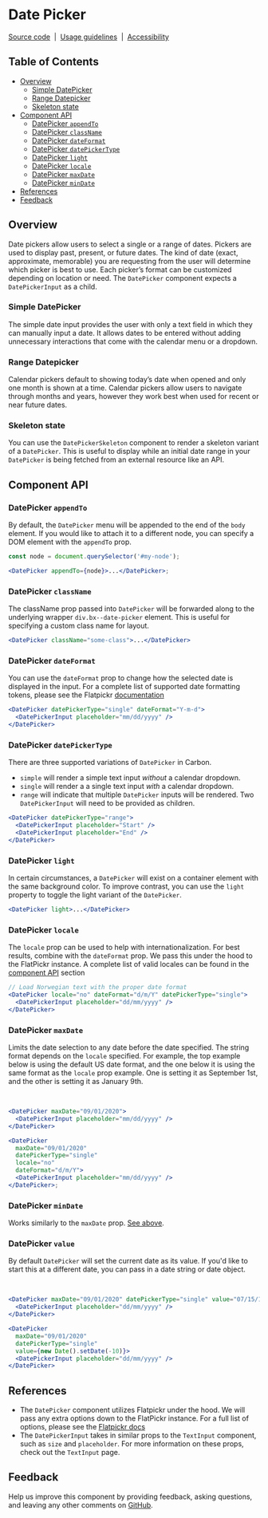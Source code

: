 
# Date Picker

[Source code](https://github.com/carbon-design-system/carbon/tree/master/packages/react/src/components/DatePicker)
&nbsp;|&nbsp;
[Usage guidelines](https://www.carbondesignsystem.com/components/date-picker/usage)
&nbsp;|&nbsp;
[Accessibility](https://www.carbondesignsystem.com/components/date-picker/accessibility)

## Table of Contents

<!-- START doctoc generated TOC please keep comment here to allow auto update -->
<!-- DON'T EDIT THIS SECTION, INSTEAD RE-RUN doctoc TO UPDATE -->

- [Overview](#overview)
  - [Simple DatePicker](#simple-datepicker)
  - [Range Datepicker](#range-datepicker)
  - [Skeleton state](#skeleton-state)
- [Component API](#component-api)
  - [DatePicker `appendTo`](#datepicker-appendto)
  - [DatePicker `className`](#datepicker-classname)
  - [DatePicker `dateFormat`](#datepicker-dateformat)
  - [DatePicker `datePickerType`](#datepicker-datepickertype)
  - [DatePicker `light`](#datepicker-light)
  - [DatePicker `locale`](#datepicker-locale)
  - [DatePicker `maxDate`](#datepicker-maxdate)
  - [DatePicker `minDate`](#datepicker-mindate)
- [References](#references)
- [Feedback](#feedback)

<!-- END doctoc generated TOC please keep comment here to allow auto update -->

## Overview

Date pickers allow users to select a single or a range of dates. Pickers are
used to display past, present, or future dates. The kind of date (exact,
approximate, memorable) you are requesting from the user will determine which
picker is best to use. Each picker’s format can be customized depending on
location or need. The `DatePicker` component expects a `DatePickerInput` as a
child.

### Simple DatePicker

The simple date input provides the user with only a text field in which they can
manually input a date. It allows dates to be entered without adding unnecessary
interactions that come with the calendar menu or a dropdown.

<Preview>
  <Story id="datepicker--simple" />
</Preview>

### Range Datepicker

Calendar pickers default to showing today’s date when opened and only one month
is shown at a time. Calendar pickers allow users to navigate through months and
years, however they work best when used for recent or near future dates.

<Preview>
  <Story id="datepicker--single" />
  <Story id="datepicker--range" />
</Preview>

### Skeleton state

You can use the `DatePickerSkeleton` component to render a skeleton variant of a
`DatePicker`. This is useful to display while an initial date range in your
`DatePicker` is being fetched from an external resource like an API.

<Preview>
  <Story id="datepicker--skeleton" />
</Preview>

## Component API

<Props />

### DatePicker `appendTo`

By default, the `DatePicker` menu will be appended to the end of the `body`
element. If you would like to attach it to a different node, you can specify a
DOM element with the `appendTo` prop.

```jsx
const node = document.querySelector('#my-node');

<DatePicker appendTo={node}>...</DatePicker>;
```

### DatePicker `className`

The className prop passed into `DatePicker` will be forwarded along to the
underlying wrapper `div.bx--date-picker` element. This is useful for specifying
a custom class name for layout.

```jsx
<DatePicker className="some-class">...</DatePicker>
```

### DatePicker `dateFormat`

You can use the `dateFormat` prop to change how the selected date is displayed
in the input. For a complete list of supported date formatting tokens, please
see the Flatpickr
[documentation](https://flatpickr.js.org/formatting/#date-formatting-tokens)

<DatePicker datePickerType="single" dateFormat="Y-m-d">
  <DatePickerInput
    placeholder="yyyy-mm-dd"
    id="date-picker-1"
    labelText="Date format example"
  />
</DatePicker>

```jsx
<DatePicker datePickerType="single" dateFormat="Y-m-d">
  <DatePickerInput placeholder="mm/dd/yyyy" />
</DatePicker>
```

### DatePicker `datePickerType`

There are three supported variations of `DatePicker` in Carbon.

- `simple` will render a simple text input _without_ a calendar dropdown.
- `single` will render a a single text input _with_ a calendar dropdown.
- `range` will indicate that multiple `DatePicker` inputs will be rendered. Two
  `DatePickerInput` will need to be provided as children.

```jsx
<DatePicker datePickerType="range">
  <DatePickerInput placeholder="Start" />
  <DatePickerInput placeholder="End" />
</DatePicker>
```

### DatePicker `light`

In certain circumstances, a `DatePicker` will exist on a container element with
the same background color. To improve contrast, you can use the `light` property
to toggle the light variant of the `DatePicker`.

```jsx
<DatePicker light>...</DatePicker>
```

### DatePicker `locale`

The `locale` prop can be used to help with internationalization. For best
results, combine with the `dateFormat` prop. We pass this under the hood to the
FlatPickr instance. A complete list of valid locales can be found in the
[component API](#component-api) section

<DatePicker locale="no" dateFormat="d/m/Y" datePickerType="single">
  <DatePickerInput
    placeholder="dd/mm/yyyy"
    id="date-picker-2"
    labelText="Locale example"
  />
</DatePicker>

```jsx
// Load Norwegian text with the proper date format
<DatePicker locale="no" dateFormat="d/m/Y" datePickerType="single">
  <DatePickerInput placeholder="dd/mm/yyyy" />
</DatePicker>
```

### DatePicker `maxDate`

Limits the date selection to any date before the date specified. The string
format depends on the `locale` specified. For example, the top example below is
using the default US date format, and the one below it is using the same format
as the `locale` prop example. One is setting it as September 1st, and the other
is setting it as January 9th.

<DatePicker maxDate="09/01/2020" datePickerType="single">
  <DatePickerInput
    placeholder="dd/mm/yyyy"
    id="date-picker-3"
    labelText="US format"
  />
</DatePicker>
<br />
<DatePicker
  maxDate="09/01/2020"
  datePickerType="single"
  locale="no"
  dateFormat="d/m/Y">
  <DatePickerInput
    placeholder="mm/dd/yyyy"
    id="date-picker-4"
    labelText="European format"
  />
</DatePicker>

```jsx
<DatePicker maxDate="09/01/2020">
  <DatePickerInput placeholder="mm/dd/yyyy" />
</DatePicker>

<DatePicker
  maxDate="09/01/2020"
  datePickerType="single"
  locale="no"
  dateFormat="d/m/Y">
  <DatePickerInput placeholder="mm/dd/yyyy" />
</DatePicker>;
```

### DatePicker `minDate`

Works similarly to the `maxDate` prop. [See above](#datepicker-maxdate).

<DatePicker maxDate="09/01/2020" datePickerType="single" value="07/15/1988">
  <DatePickerInput
    placeholder="dd/mm/yyyy"
    id="date-picker-5"
    labelText="minDate example"
  />
</DatePicker>

### DatePicker `value`

By default `DatePicker` will set the current date as its value. If you'd like to
start this at a different date, you can pass in a date string or date object.

<DatePicker maxDate="09/01/2020" datePickerType="single" value="07/15/1988">
  <DatePickerInput
    placeholder="dd/mm/yyyy"
    id="date-picker-6"
    labelText="Value as string example"
  />
</DatePicker>
<br />
<DatePicker
  maxDate="09/01/2020"
  datePickerType="single"
  value={new Date().setDate(-10)}>
  <DatePickerInput
    placeholder="dd/mm/yyyy"
    id="date-picker-7"
    labelText="Value as object example"
  />
</DatePicker>

```jsx
<DatePicker maxDate="09/01/2020" datePickerType="single" value="07/15/1988">
  <DatePickerInput placeholder="dd/mm/yyyy" />
</DatePicker>

<DatePicker
  maxDate="09/01/2020"
  datePickerType="single"
  value={new Date().setDate(-10)}>
  <DatePickerInput placeholder="dd/mm/yyyy" />
</DatePicker>
```

## References

- The `DatePicker` component utilizes Flatpickr under the hood. We will pass any
  extra options down to the FlatPickr instance. For a full list of options,
  please see the [Flatpickr docs](https://flatpickr.js.org/options/)
- The `DatePickerInput` takes in similar props to the `TextInput` component,
  such as `size` and `placeholder`. For more information on these props, check
  out the `TextInput` page.

## Feedback

Help us improve this component by providing feedback, asking questions, and
leaving any other comments on
[GitHub](https://github.com/carbon-design-system/carbon/edit/master/packages/react/src/components/DatePicker/DatePicker.mdx).
